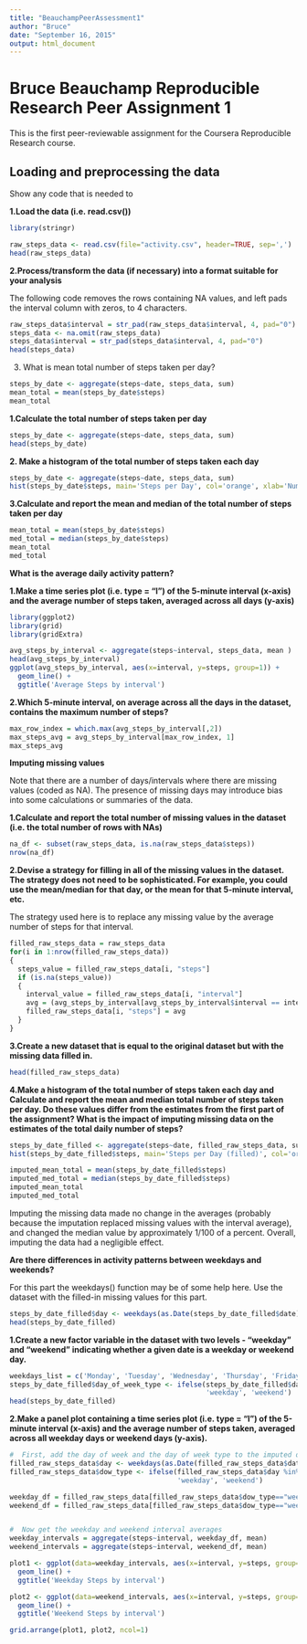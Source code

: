 ```yaml
---
title: "BeauchampPeerAssessment1"
author: "Bruce"
date: "September 16, 2015"
output: html_document
---
```


Bruce Beauchamp Reproducible Research Peer Assignment 1
=======================================================

This is the first peer-reviewable assignment for the Coursera Reproducible Research course.


Loading and preprocessing the data
----------------------------------

Show any code that is needed to

**1.Load the data (i.e. read.csv())**

```r
library(stringr)

raw_steps_data <- read.csv(file="activity.csv", header=TRUE, sep=',')
head(raw_steps_data)
```


**2.Process/transform the data (if necessary) into a format suitable for your analysis**

The following code removes the rows containing NA values, and left pads the interval column with zeros, to 4 characters.

```r
raw_steps_data$interval = str_pad(raw_steps_data$interval, 4, pad="0")
steps_data <- na.omit(raw_steps_data)
steps_data$interval = str_pad(steps_data$interval, 4, pad="0")
head(steps_data)
```

3. What is mean total number of steps taken per day?

```r
steps_by_date <- aggregate(steps~date, steps_data, sum)
mean_total = mean(steps_by_date$steps)
mean_total
```


**1.Calculate the total number of steps taken per day**

```r
steps_by_date <- aggregate(steps~date, steps_data, sum)
head(steps_by_date)
```


**2. Make a histogram of the total number of steps taken each day**

```r
steps_by_date <- aggregate(steps~date, steps_data, sum)
hist(steps_by_date$steps, main='Steps per Day', col='orange', xlab='Number of steps')
```


**3.Calculate and report the mean and median of the total number of steps taken per day**

```r
mean_total = mean(steps_by_date$steps)
med_total = median(steps_by_date$steps)
mean_total
med_total
```


**What is the average daily activity pattern?**

**1.Make a time series plot (i.e. type = "l") of the 5-minute interval (x-axis) and the average number of steps taken, averaged across all days (y-axis)**

```r
library(ggplot2)
library(grid)
library(gridExtra)

avg_steps_by_interval <- aggregate(steps~interval, steps_data, mean )
head(avg_steps_by_interval)
ggplot(avg_steps_by_interval, aes(x=interval, y=steps, group=1)) + 
  geom_line() +
  ggtitle('Average Steps by interval')
```

**2.Which 5-minute interval, on average across all the days in the dataset, contains the maximum number of steps?**

```r
max_row_index = which.max(avg_steps_by_interval[,2])
max_steps_avg = avg_steps_by_interval[max_row_index, 1]
max_steps_avg
```


**Imputing missing values**

Note that there are a number of days/intervals where there are missing values (coded as NA). The presence of missing days may introduce bias into some calculations or summaries of the data.

**1.Calculate and report the total number of missing values in the dataset (i.e. the total number of rows with NAs)**

```r
na_df <- subset(raw_steps_data, is.na(raw_steps_data$steps))
nrow(na_df)
```


**2.Devise a strategy for filling in all of the missing values in the dataset. The strategy does not need to be sophisticated. For example, you could use the mean/median for that day, or the mean for that 5-minute interval, etc.**

The strategy used here is to replace any missing value by the average number of steps for that interval.

```r

filled_raw_steps_data = raw_steps_data
for(i in 1:nrow(filled_raw_steps_data))
{ 
  steps_value = filled_raw_steps_data[i, "steps"]
  if (is.na(steps_value))
  {
    interval_value = filled_raw_steps_data[i, "interval"]
    avg = (avg_steps_by_interval[avg_steps_by_interval$interval == interval_value, 2])
    filled_raw_steps_data[i, "steps"] = avg
  }
}

```

**3.Create a new dataset that is equal to the original dataset but with the missing data filled in.**

```r
head(filled_raw_steps_data)
```

**4.Make a histogram of the total number of steps taken each day and Calculate and report the mean and median total number of steps taken per day. Do these values differ from the estimates from the first part of the assignment? What is the impact of imputing missing data on the estimates of the total daily number of steps?**

```r
steps_by_date_filled <- aggregate(steps~date, filled_raw_steps_data, sum)
hist(steps_by_date_filled$steps, main='Steps per Day (filled)', col='orange', xlab='Number of steps')

imputed_mean_total = mean(steps_by_date_filled$steps)
imputed_med_total = median(steps_by_date_filled$steps)
imputed_mean_total
imputed_med_total

```

Imputing the missing data made no change in the averages (probably because the imputation replaced missing values with the interval average), and changed the median value by approximately 1/100 of a percent.  Overall, imputing the data had a negligible effect.

**Are there differences in activity patterns between weekdays and weekends?**

For this part the weekdays() function may be of some help here. Use the dataset with the filled-in missing values for this part.

```r
steps_by_date_filled$day <- weekdays(as.Date(steps_by_date_filled$date))
head(steps_by_date_filled)
```


**1.Create a new factor variable in the dataset with two levels - "weekday" and "weekend" indicating whether a given date is a weekday or weekend day.**

```r
weekdays_list = c('Monday', 'Tuesday', 'Wednesday', 'Thursday', 'Friday')
steps_by_date_filled$day_of_week_type <- ifelse(steps_by_date_filled$day %in% weekdays_list,
                                                'weekday', 'weekend')
head(steps_by_date_filled)
```



**2.Make a panel plot containing a time series plot (i.e. type = "l") of the 5-minute interval (x-axis) and the average number of steps taken, averaged across all weekday days or weekend days (y-axis).**


```r

#  First, add the day of week and the day of week type to the imputed data
filled_raw_steps_data$day <- weekdays(as.Date(filled_raw_steps_data$date))
filled_raw_steps_data$dow_type <- ifelse(filled_raw_steps_data$day %in% weekdays_list,
                                         'weekday', 'weekend')

weekday_df = filled_raw_steps_data[filled_raw_steps_data$dow_type=="weekday", ]
weekend_df = filled_raw_steps_data[filled_raw_steps_data$dow_type=="weekend", ]


#  Now get the weekday and weekend interval averages
weekday_intervals = aggregate(steps~interval, weekday_df, mean)
weekend_intervals = aggregate(steps~interval, weekend_df, mean)

plot1 <- ggplot(data=weekday_intervals, aes(x=interval, y=steps, group=1)) + 
  geom_line() +
  ggtitle('Weekday Steps by interval')

plot2 <- ggplot(data=weekend_intervals, aes(x=interval, y=steps, group=1)) + 
  geom_line() +
  ggtitle('Weekend Steps by interval')

grid.arrange(plot1, plot2, ncol=1)

```


